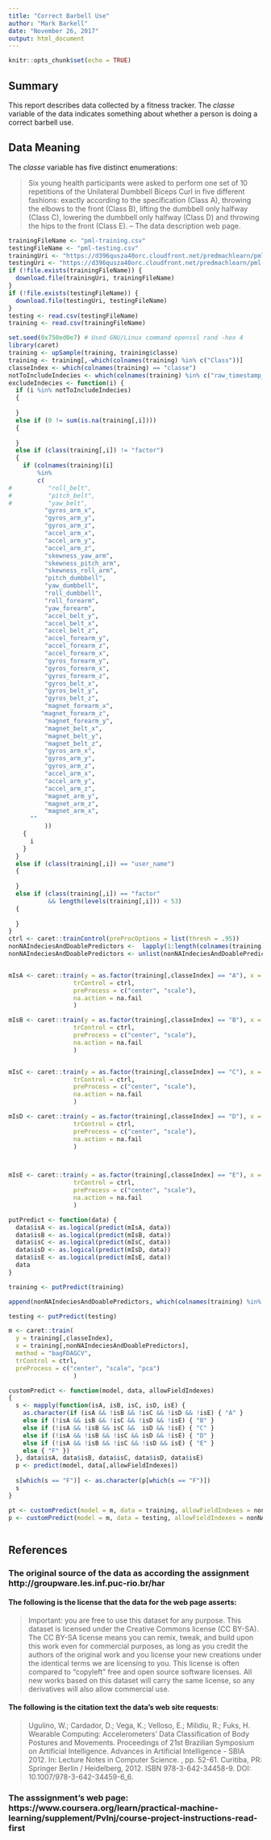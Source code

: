 ---
title: "Correct Barbell Use"
author: "Mark Barkell"
date: "November 26, 2017"
output: html_document
---

```{r setup, include=FALSE}
knitr::opts_chunk$set(echo = TRUE)
```

## Summary

This report describes data collected by a fitness tracker.  The *classe* variable of the data indicates something about whether a person is doing a correct barbell use.

## Data Meaning

The *classe* variable has five distinct enumerations:

> Six young health participants were asked to perform one set of 10 repetitions of the Unilateral Dumbbell Biceps Curl in five different fashions: exactly according to the specification (Class A), throwing the elbows to the front (Class B), lifting the dumbbell only halfway (Class C), lowering the dumbbell only halfway (Class D) and throwing the hips to the front (Class E).
-- The data description web page.


```{r download, echo=FALSE}
trainingFileName <- "pml-training.csv"
testingFileName <- "pml-testing.csv"
trainingUri <- "https://d396qusza40orc.cloudfront.net/predmachlearn/pml-training.csv"
testingUri <- "https://d396qusza40orc.cloudfront.net/predmachlearn/pml-testing.csv"
if (!file.exists(trainingFileName)) {
  download.file(trainingUri, trainingFileName)
}
if (!file.exists(testingFileName)) {
  download.file(testingUri, testingFileName)
}
testing <- read.csv(testingFileName)
training <- read.csv(trainingFileName)

```

```{r decisionTree}
set.seed(0x750ed0e7) # Used GNU/Linux command openssl rand -hex 4
library(caret)
training <- upSample(training, training$classe)
training <- training[,-which(colnames(training) %in% c("Class"))]
classeIndex <- which(colnames(training) == "classe")
notToIncludeIndecies <- which(colnames(training) %in% c("raw_timestamp_part_1", "raw_timestamp_part_2", "classe"))
excludeIndecies <- function(i) {
  if (i %in% notToIncludeIndecies)
  {
    
  }
  else if (0 != sum(is.na(training[,i])))
  {
    
  }
  else if (class(training[,i]) != "factor")
  {
    if (colnames(training)[i] 
        %in% 
        c(
#          "roll_belt",
#          "pitch_belt",
#          "yaw_belt",
          "gyros_arm_x", 
          "gyros_arm_y", 
          "gyros_arm_z",
          "accel_arm_x",
          "accel_arm_y",
          "accel_arm_z",
          "skewness_yaw_arm",
          "skewness_pitch_arm",
          "skewness_roll_arm",
          "pitch_dumbbell",
          "yaw_dumbbell",
          "roll_dumbbell",
          "roll_forearm",
          "yaw_forearm",
          "accel_belt_y",
          "accel_belt_x",
          "accel_belt_z",
          "accel_forearm_y",
          "accel_forearm_z",
          "accel_forearm_x",
          "gyros_forearm_y",
          "gyros_forearm_x",
          "gyros_forearm_z",
          "gyros_belt_x",
          "gyros_belt_y",
          "gyros_belt_z",
          "magnet_forearm_x",
         "magnet_forearm_z",
          "magnet_forearm_y",
          "magnet_belt_x",
          "magnet_belt_y",
          "magnet_belt_z",
          "gyros_arm_x",
          "gyros_arm_y",
          "gyros_arm_z",
          "accel_arm_x",
          "accel_arm_y",
          "accel_arm_z",
          "magnet_arm_y",
          "magnet_arm_z",
          "magnet_arm_x",
      ""
          ))
    {
      i
    }
  }
  else if (class(training[,i]) == "user_name")
  {
    
  }
  else if (class(training[,i]) == "factor" 
           && length(levels(training[,i])) < 53)
  {
      
  }
}
ctrl <- caret::trainControl(preProcOptions = list(thresh = .95))
nonNAIndeciesAndDoablePredictors <-  lapply(1:length(colnames(training)), excludeIndecies)
nonNAIndeciesAndDoablePredictors <- unlist(nonNAIndeciesAndDoablePredictors)


mIsA <- caret::train(y = as.factor(training[,classeIndex] == "A"), x = training[,nonNAIndeciesAndDoablePredictors], method="glm",
                  trControl = ctrl,
                  preProcess = c("center", "scale"),
                  na.action = na.fail
                  )

mIsB <- caret::train(y = as.factor(training[,classeIndex] == "B"), x = training[,nonNAIndeciesAndDoablePredictors], method="glm",
                  trControl = ctrl,
                  preProcess = c("center", "scale"),
                  na.action = na.fail
                  )


mIsC <- caret::train(y = as.factor(training[,classeIndex] == "C"), x = training[,nonNAIndeciesAndDoablePredictors], method="glm",
                  trControl = ctrl,
                  preProcess = c("center", "scale"),
                  na.action = na.fail
                  )

mIsD <- caret::train(y = as.factor(training[,classeIndex] == "D"), x = training[,nonNAIndeciesAndDoablePredictors], method="glm",
                  trControl = ctrl,
                  preProcess = c("center", "scale"),
                  na.action = na.fail
                  )



mIsE <- caret::train(y = as.factor(training[,classeIndex] == "E"), x = training[,nonNAIndeciesAndDoablePredictors], method="glm",
                  trControl = ctrl,
                  preProcess = c("center", "scale"),
                  na.action = na.fail
                  )

putPredict <- function(data) {
  data$isA <- as.logical(predict(mIsA, data))
  data$isB <- as.logical(predict(mIsB, data))
  data$isC <- as.logical(predict(mIsC, data))
  data$isD <- as.logical(predict(mIsD, data))
  data$isE <- as.logical(predict(mIsE, data))
  data
}

training <- putPredict(training)

append(nonNAIndeciesAndDoablePredictors, which(colnames(training) %in% c("isA", "isB", "isC", "isD", "isE")))

testing <- putPredict(testing)

m <- caret::train(
  y = training[,classeIndex], 
  x = training[,nonNAIndeciesAndDoablePredictors],
  method = "bagFDAGCV",
  trControl = ctrl,
  preProcess = c("center", "scale", "pca")
                  )

customPredict <- function(model, data, allowFieldIndexes)
{
  s <- mapply(function(isA, isB, isC, isD, isE) {
    as.character(if (isA && !isB && !isC && !isD && !isE) { "A" }
    else if (!isA && isB && !isC && !isD && !isE) { "B" }
    else if (!isA && !isB && isC &&  isD && !isE) { "C" }
    else if (!isA && !isB && !isC && isD && !isE) { "D" }
    else if (!isA && !isB && !isC && !isD && isE) { "E" }
    else { "F" })
  }, data$isA, data$isB, data$isC, data$isD, data$isE)
  p <- predict(model, data[,allowFieldIndexes])
  
  s[which(s == "F")] <- as.character(p[which(s == "F")])
  s
}

pt <- customPredict(model = m, data = training, allowFieldIndexes = nonNAIndeciesAndDoablePredictors)
p <- customPredict(model = m, data = testing, allowFieldIndexes = nonNAIndeciesAndDoablePredictors)



```



## References

### The original source of the data as according the assignment http://groupware.les.inf.puc-rio.br/har

#### The following is the license that the data for the web page asserts:

> Important: you are free to use this dataset for any purpose. This dataset is licensed under the Creative Commons license (CC BY-SA). The CC BY-SA license means you can remix, tweak, and build upon this work even for commercial purposes, as long as you credit the authors of the original work and you license your new creations under the identical terms we are licensing to you. This license is often compared to "copyleft" free and open source software licenses. All new works based on this dataset will carry the same license, so any derivatives will also allow commercial use. 

#### The following is the citation text the data's web site requests:

> Ugulino, W.; Cardador, D.; Vega, K.; Velloso, E.; Milidiu, R.; Fuks, H. Wearable Computing: Accelerometers' Data Classification of Body Postures and Movements. Proceedings of 21st Brazilian Symposium on Artificial Intelligence. Advances in Artificial Intelligence - SBIA 2012. In: Lecture Notes in Computer Science. , pp. 52-61. Curitiba, PR: Springer Berlin / Heidelberg, 2012. ISBN 978-3-642-34458-9. DOI: 10.1007/978-3-642-34459-6_6. 

### The asssignment's web page: https://www.coursera.org/learn/practical-machine-learning/supplement/PvInj/course-project-instructions-read-first


